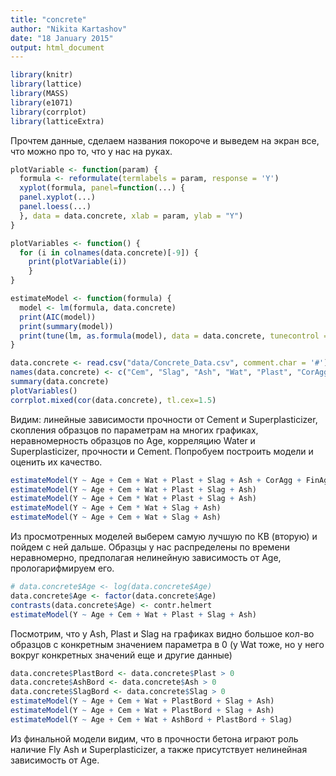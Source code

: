 ```yaml
---
title: "concrete"
author: "Nikita Kartashov"
date: "18 January 2015"
output: html_document
---
```


```r
library(knitr)
library(lattice)
library(MASS)
library(e1071)
library(corrplot)
library(latticeExtra)
```
Прочтем данные, сделаем названия покороче и выведем на экран все, что можно про то, что у нас на руках.

```r
plotVariable <- function(param) {
  formula <- reformulate(termlabels = param, response = 'Y')
  xyplot(formula, panel=function(...) {  
  panel.xyplot(...)
  panel.loess(...)
  }, data = data.concrete, xlab = param, ylab = "Y")
}

plotVariables <- function() {
  for (i in colnames(data.concrete)[-9]) { 
    print(plotVariable(i)) 
    }
}
```

```r
estimateModel <- function(formula) {
  model <- lm(formula, data.concrete)
  print(AIC(model))
  print(summary(model))
  print(tune(lm, as.formula(model), data = data.concrete, tunecontrol = tune.control(cross = nrow(data.concrete))))
}

```

```r
data.concrete <- read.csv("data/Concrete_Data.csv", comment.char = '#')
names(data.concrete) <- c("Cem", "Slag", "Ash", "Wat", "Plast", "CorAgg", "FinAgg", "Age", "Y")
summary(data.concrete)
plotVariables()
corrplot.mixed(cor(data.concrete), tl.cex=1.5)
```

Видим: линейные зависимости прочности от Cement и Superplasticizer, скопления образцов по параметрам на многих графиках, неравномерность образцов по Age, корреляцию Water и Superplasticizer, прочности и Cement. Попробуем построить модели и оценить их качество.

```r
estimateModel(Y ~ Age + Cem + Wat + Plast + Slag + Ash + CorAgg + FinAgg)
estimateModel(Y ~ Age + Cem + Wat + Plast + Slag + Ash)
estimateModel(Y ~ Age + Cem * Wat + Plast + Slag + Ash)
estimateModel(Y ~ Age + Cem * Wat + Slag + Ash)
estimateModel(Y ~ Age + Cem + Wat + Slag + Ash)
```

Из просмотренных моделей выберем самую лучшую по КВ (вторую) и пойдем с ней дальше. Образцы у нас распределены по времени неравномерно, предполагая нелинейную зависимость от Age, прологарифмируем его.

```r
# data.concrete$Age <- log(data.concrete$Age)
data.concrete$Age <- factor(data.concrete$Age)
contrasts(data.concrete$Age) <- contr.helmert
estimateModel(Y ~ Age + Cem + Wat + Plast + Slag + Ash)
```

Посмотрим, что у Ash, Plast и Slag на графиках видно большое кол-во образцов с конкретным значением параметра в 0 (у Wat тоже, но у него вокруг конкретных значений еще и другие данные)

```r
data.concrete$PlastBord <- data.concrete$Plast > 0
data.concrete$AshBord <- data.concrete$Ash > 0
data.concrete$SlagBord <- data.concrete$Slag > 0
estimateModel(Y ~ Age + Cem + Wat + PlastBord + Slag + Ash)
estimateModel(Y ~ Age + Cem + Wat + PlastBord + Slag + Ash)
estimateModel(Y ~ Age + Cem + Wat + AshBord + PlastBord + Slag)
```

Из финальной модели видим, что в прочности бетона играют роль наличие Fly Ash и Superplasticizer, а также присутствует нелинейная зависимость от Age. 